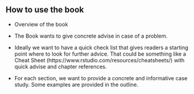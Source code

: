 ## How to use the book

- Overview of the book

- The Book wants to give concrete advise in case of a problem.

- Ideally we want to have a quick check list that gives readers a starting point where to look for further advice. That could be something like a Cheat Sheet (https://www.rstudio.com/resources/cheatsheets/) with quick advise and chapter references.

- For each section, we want to provide a concrete and informative case study. Some examples are provided in the outline.
